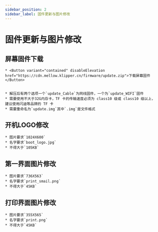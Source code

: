 ```yaml
---
sidebar_position: 2
sidebar_label: 固件更新与图片修改
---
```



# 固件更新与图片修改

## 屏幕固件下载

    * <Button variant="contained" disableElevation href="https://cdn.mellow.klipper.cn/firmware/update.zip">下载屏幕固件</Button>


    * 解压后有两个选项一个`update_Cable`为网线固件，一个为`update_WIFI`固件
    * 需要使用不大于32G内存卡，TF 卡的传输速度必须为 class10 级或 class10 级以上，建议使用闪迪等品牌的 TF 卡
    * 需要重命名为`update.img`其中`.img`是文件格式

## 开机LOGO修改

    * 图片要求`1024X600`
    * 名字要求`boot_logo.jpg`
    * 不得大于`105KB`



## 第一界面图片修改

    * 图片要求`736X563`
    * 名字要求`print_smail.png`
    * 不得大于`45KB`



## 打印界面图片修改

    * 图片要求`355X565`
    * 名字要求`print.png`
    * 不得大于`45KB`


